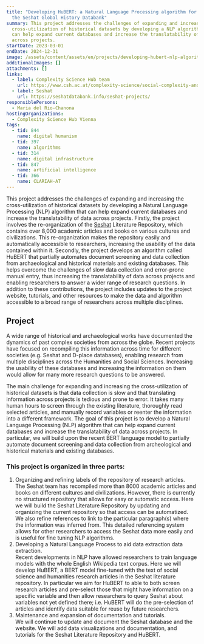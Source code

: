 ```yaml
---
title: "Developing HuBERT: a Natural Language Processing algorithm for extending
  the Seshat Global History Databank"
summary: This project addresses the challenges of expanding and increasing the
  cross-utilization of historical datasets by developing a NLP algorithm that
  can help expand current databases and increase the translatability of data
  across projects.
startDate: 2023-03-01
endDate: 2024-12-31
image: /assets/content/assets/en/projects/developing-hubert-nlp-algorithm-extending-seshat-global-history-databank/image.png
additionalImages: []
attachments: []
links:
  - label: Complexity Science Hub team
    url: https://www.csh.ac.at/complexity-science/social-complexity-and-collapse/
  - label: Seshat
    url: https://seshatdatabank.info/seshat-projects/
responsiblePersons:
  - Maria del Rio-Chanona
hostingOrganizations:
  - Complexity Science Hub Vienna
tags:
  - tid: 844
    name: digital humanism
  - tid: 397
    name: algorithms
  - tid: 314
    name: digital infrastructure
  - tid: 847
    name: artificial intelligence
  - tid: 366
    name: CLARIAH-AT
---
```

This project addresses the challenges of expanding and increasing the cross-utilization of historical datasets by developing a Natural Language Processing (NLP) algorithm that can help expand current databases and increase the translatability of data across projects. Firstly, the project involves the re-organization of the [Seshat](https://seshatdatabank.info/seshat-projects/) Literature Repository, which contains over 8,000 academic articles and books on various cultures and civilizations. This re-organization makes the repository easily and automatically accessible to researchers, increasing the usability of the data contained within it. Secondly, the project develops an algorithm called HuBERT that partially automates document screening and data collection from archaeological and historical materials and existing databases. This helps overcome the challenges of slow data collection and error-prone manual entry, thus increasing the translatability of data across projects and enabling researchers to answer a wider range of research questions. In addition to these contributions, the project includes updates to the project website, tutorials, and other resources to make the data and algorithm accessible to a broad range of researchers across multiple disciplines.

## **Project**

A wide range of historical and archaeological works have documented the dynamics of past complex societies from across the globe. Recent projects have focused on recompiling this information across time for different societies (e.g. Seshat and D-place databases), enabling research from multiple disciplines across the Humanities and Social Sciences. Increasing the usability of these databases and increasing the information on them would allow for many more research questions to be answered.

The main challenge for expanding and increasing the cross-utilization of historical datasets is that data collection is slow and that translating information across projects is tedious and prone to error. It takes many human hours to screen through the existing literature, thoroughly read selected articles, and manually record variables or reenter the information into a different framework. The goal of this project is to develop a Natural Language Processing (NLP) algorithm that can help expand current databases and increase the translatability of data across projects. In particular, we will build upon the recent BERT language model to partially automate document screening and data collection from archeological and historical materials and existing databases.

### **This project is organized in three parts:**

1. Organizing and refining labels of the repository of research articles.\
   The Seshat team has recompiled more than 8000 academic articles and books on different cultures and civilizations. However, there is currently no structured repository that allows for easy or automatic access. Here we will build the Seshat Literature Repository by updating and organizing the current repository so that access can be automatized. We also refine references to link to the particular paragraph(s) where the information was inferred from. This detailed referencing system allows for other researchers to access the Seshat data more easily and is useful for fine tuning NLP algorithms.
2. Developing a Natural Language Process to aid data extraction data extraction.\
   Recent developments in NLP have allowed researchers to train language models with the whole English Wikipedia text corpus. Here we will develop HuBERT, a BERT model fine-tuned with the text of social science and humanities research articles in the Seshat literature repository. In particular we aim for HuBERT to able to both screen research articles and pre-select those that might have information on a specific variable and then allow researchers to query Seshat about variables not yet defined there; i.e. HuBERT will do the pre-selection of articles and identify data suitable for reuse by future researchers.
3. Maintenance and expansion of documentation and tutorials.\
   We will continue to update and document the Seshat database and the website. We will add data visualizations and documentation, and tutorials for the Seshat Literature Repository and HuBERT.

